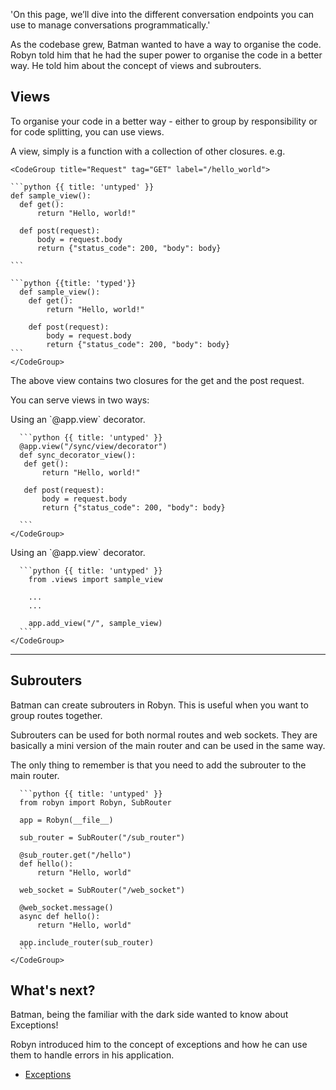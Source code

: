   'On this page, we’ll dive into the different conversation endpoints you can use to manage conversations programmatically.'


As the codebase grew, Batman wanted to have a way to organise the code. Robyn told him that he had the super power to organise the code in a better way. He told him about the concept of views and subrouters.

## Views



<Row>
<Col>
To organise your code in a better way - either to group by responsibility or for code splitting, you can use views.

A view, simply is a function with a collection of other closures. e.g.
</Col>
  <Col sticky>

    <CodeGroup title="Request" tag="GET" label="/hello_world">

    ```python {{ title: 'untyped' }}
    def sample_view():
      def get():
          return "Hello, world!"

      def post(request):
          body = request.body
          return {"status_code": 200, "body": body}

    ```

    ```python {{title: 'typed'}}
      def sample_view():
        def get():
            return "Hello, world!"

        def post(request):
            body = request.body
            return {"status_code": 200, "body": body}
    ```
    </CodeGroup>
  </Col>
</Row>
The above view contains two closures for the get and the post request.

You can serve views in two ways:
<Row>

  <Col>
  Using an `@app.view` decorator.
  </Col>
  <Col sticky>
    <CodeGroup title="Request" tag="GET" label="/hello_world">

      ```python {{ title: 'untyped' }}
      @app.view("/sync/view/decorator")
      def sync_decorator_view():
       def get():
           return "Hello, world!"

       def post(request):
           body = request.body
           return {"status_code": 200, "body": body}

      ```
    </CodeGroup>
  </Col>
</Row>

<Row>
  <Col>
  Using an `@app.view` decorator.
  </Col>
  <Col sticky>
    <CodeGroup title="Request" tag="GET" label="/hello_world">

      ```python {{ title: 'untyped' }}
        from .views import sample_view

        ...
        ...

        app.add_view("/", sample_view)
      ```
    </CodeGroup>
  </Col>
</Row>


---

## Subrouters




<Row>

  <Col>

Batman can create subrouters in Robyn. This is useful when you want to group routes together.

Subrouters can be used for both normal routes and web sockets. They are basically a mini version of the main router and can be used in the same way.

The only thing to remember is that you need to add the subrouter to the main router.
  </Col>
  <Col sticky>
    <CodeGroup title="Request" tag="GET" label="/hello_world">

      ```python {{ title: 'untyped' }}
      from robyn import Robyn, SubRouter

      app = Robyn(__file__)

      sub_router = SubRouter("/sub_router")

      @sub_router.get("/hello")
      def hello():
          return "Hello, world"

      web_socket = SubRouter("/web_socket")

      @web_socket.message()
      async def hello():
          return "Hello, world"

      app.include_router(sub_router)
      ```
    </CodeGroup>
  </Col>
</Row>

## What's next?

Batman, being the familiar with the dark side wanted to know about Exceptions!

Robyn introduced him to the concept of exceptions and how he can use them to handle errors in his application.

- [Exceptions](/documentation/api_reference/exceptions)

